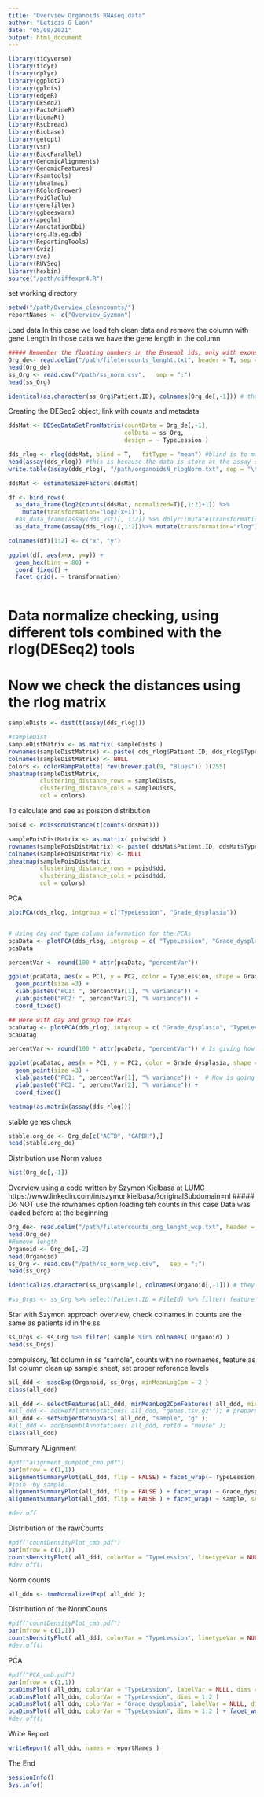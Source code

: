 ```yaml
---
title: "Overview Organoids RNAseq data"
author: "Leticia G Leon"
date: "05/08/2021"
output: html_document
---
```


```r
library(tidyverse)
library(tidyr)
library(dplyr)
library(ggplot2)
library(gplots)
library(edgeR)
library(DESeq2)
library(FactoMineR)
library(biomaRt)
library(Rsubread)
library(Biobase)
library(getopt)
library(vsn) 
library(BiocParallel)
library(GenomicAlignments)
library(GenomicFeatures)
library(Rsamtools)
library(pheatmap)
library(RColorBrewer)
library(PoiClaClu)
library(genefilter)
library(ggbeeswarm)
library(apeglm)
library(AnnotationDbi)
library(org.Hs.eg.db)
library(ReportingTools)
library(Gviz)
library(sva)
library(RUVSeq)
library(hexbin)
source("/path/diffexpr4.R")
```

set working directory
```r
setwd("/path/Overview_cleancounts/")
reportNames <- c("Overview_Syzmon")
```

Load data
In this case we load teh clean data and remove the column with gene Length
In those data we have the gene length in the column
```r
##### Remember the floating numbers in the Ensembl ids, only with exons
Org_de<- read.delim("/path/filetercounts_lenght.txt", header = T, sep = "\t", as.is = T, row.names = 1)
head(Org_de)
ss_Org <- read.csv("/path/ss_norm.csv",   sep = ";")
head(ss_Org)

identical(as.character(ss_Org$Patient.ID), colnames(Org_de[,-1])) # they looks the same !!!!!!!!!! They are the same, it is puntuation

```

Creating the DESeq2 object, link with counts and metadata
```r
ddsMat <- DESeqDataSetFromMatrix(countData = Org_de[,-1], 
                                 colData = ss_Org,
                                 design = ~ TypeLession )

```


```r
dds_rlog <- rlog(ddsMat, blind = T,   fitType = "mean") #blind is to make it completely unsupervised, no looking at the conditons or not 
head(assay(dds_rlog)) #this is because the data is store at the assay slot (R)
write.table(assay(dds_rlog), "/path/organoidsN_rlogNorm.txt", sep = "\t" , row.names=T, col.names=T, quote=F)
```

```r
ddsMat <- estimateSizeFactors(ddsMat)

df <- bind_rows(
  as_data_frame(log2(counts(ddsMat, normalized=T)[,1:2]+1)) %>%
    mutate(transformation="log2(x+1)"),
  #as_data_frame(assay(dds_vst)[, 1:2]) %>% dplyr::mutate(transformation = "vst"),
  as_data_frame(assay(dds_rlog)[,1:2])%>% mutate(transformation="rlog"))

colnames(df)[1:2] <- c("x", "y")

ggplot(df, aes(x=x, y=y)) + 
  geom_hex(bins = 80) +
  coord_fixed() +
  facet_grid(. ~ transformation)
  
```

########################################################################################################################################################################################################################################################################################################################
# Data  normalize checking, using different tols combined with the rlog(DESeq2) tools
# Now we check the distances using the rlog matrix
```r
sampleDists <- dist(t(assay(dds_rlog)))

#sampleDist
sampleDistMatrix <- as.matrix( sampleDists )
rownames(sampleDistMatrix) <- paste( dds_rlog$Patient.ID, dds_rlog$TypeLession, sep = "-")
colnames(sampleDistMatrix) <- NULL
colors <- colorRampPalette( rev(brewer.pal(9, "Blues")) )(255)
pheatmap(sampleDistMatrix,
         clustering_distance_rows = sampleDists,
         clustering_distance_cols = sampleDists,
         col = colors)
```


To calculate and see as poisson distribution
```r
poisd <- PoissonDistance(t(counts(ddsMat)))

samplePoisDistMatrix <- as.matrix( poisd$dd )
rownames(samplePoisDistMatrix) <- paste( ddsMat$Patient.ID, ddsMat$TypeLession, sep="-" )
colnames(samplePoisDistMatrix) <- NULL
pheatmap(samplePoisDistMatrix,
         clustering_distance_rows = poisd$dd,
         clustering_distance_cols = poisd$dd,
         col = colors)
```

PCA
```r
plotPCA(dds_rlog, intgroup = c("TypeLession", "Grade_dysplasia"))


# Using day and type column information for the PCAs
pcaData <- plotPCA(dds_rlog, intgroup = c( "TypeLession", "Grade_dysplasia"), returnData = TRUE)  
pcaData

percentVar <- round(100 * attr(pcaData, "percentVar"))

ggplot(pcaData, aes(x = PC1, y = PC2, color = TypeLession, shape = Grade_dysplasia)) +
  geom_point(size =3) +
  xlab(paste0("PC1: ", percentVar[1], "% variance")) +
  ylab(paste0("PC2: ", percentVar[2], "% variance")) +
  coord_fixed()

## Here with day and group the PCAs
pcaDatag <- plotPCA(dds_rlog, intgroup = c( "Grade_dysplasia", "TypeLession"), returnData = TRUE)
pcaDatag

percentVar <- round(100 * attr(pcaData, "percentVar")) # Is giving how much this Variab contribute in the PCA in 100% 

ggplot(pcaDatag, aes(x = PC1, y = PC2, color = Grade_dysplasia, shape = TypeLession)) +
  geom_point(size =3) +
  xlab(paste0("PC1: ", percentVar[1], "% variance")) +  # How is going to appear in the plot
  ylab(paste0("PC2: ", percentVar[2], "% variance")) +
  coord_fixed()


```


```r
heatmap(as.matrix(assay(dds_rlog)))
```

stable genes check
```r
stable.org_de <- Org_de[c("ACTB", "GAPDH"),]
head(stable.org_de)
```

Distribution
use Norm values
```r
hist(Org_de[,-1])
```



##############################################################################################################################################################################################################################################
Overview using a code written by Szymon Kielbasa at LUMC
https://www.linkedin.com/in/szymonkielbasa/?originalSubdomain=nl
##### Do NOT use the rownames option loading teh counts in this case
Data was loaded before at the beginning 
```r
Org_de<- read.delim("/path/filetercounts_org_lenght_wcp.txt", header = T, sep = "\t", as.is = T)
head(Org_de)
#Remove length
Organoid <- Org_de[,-2]
head(Organoid)
ss_Org <- read.csv("/path/ss_norm_wcp.csv",   sep = ";")
head(ss_Org)

identical(as.character(ss_Org$sample), colnames(Organoid[,-1])) # they looks the same !!!!!!!!!! They are the same, it is puntuation

```
```r
#ss_Orgs <- ss_Org %>% select(Patient.ID = FileId) %>% filter( feature %>% colnames(Org_de))
```

Star with Szymon approach overview, check colnames in counts are the same as patients id in the ss
```r
ss_Orgs <- ss_Org %>% filter( sample %in% colnames( Organoid) )
head(ss_Orgs)
```
compulsory, 1st column in ss "samole", counts with no rownames, feature as 1st column
clean up sample sheet, set proper reference levels
```r
all_ddd <- sascExp(Organoid, ss_Orgs, minMeanLogCpm = 2 )
class(all_ddd)
```

```r
all_ddd <- selectFeatures(all_ddd, minMeanLog2CpmFeatures( all_ddd, minMeanLog2Cpm = 2 ) );
#all_ddd <- addRefflatAnnotations( all_ddd, "genes.tsv.gz" ); # prepare with refflat2tsv.pl script
all_ddd <- setSubjectGroupVars( all_ddd, "sample", "g" );
#all_ddd <- addEnsemblAnnotations( all_ddd, refId = "mouse" );
class(all_ddd)
```
Summary ALignment 
```r
#pdf("alignment_sumplot_cmb.pdf")
par(mfrow = c(1,1))
alignmentSummaryPlot(all_ddd, flip = FALSE) + facet_wrap(~ TypeLession, scales= "free" )
#join  by sample
alignmentSummaryPlot(all_ddd, flip = FALSE ) + facet_wrap( ~ Grade_dysplasia, scales = "free" )
alignmentSummaryPlot(all_ddd, flip = FALSE ) + facet_wrap( ~ sample, scales = "free" )

#dev.off

```
Distribution of the rawCounts
```r
#pdf("countDensityPlot_cmb.pdf")
par(mfrow = c(1,1))
countsDensityPlot( all_ddd, colorVar = "TypeLession", linetypeVar = NULL ) + facet_grid( Grade_dysplasia ~ TypeLession )
#dev.off()

```
Norm counts
```r
all_ddn <- tmmNormalizedExp( all_ddd );
```
Distribution of the NormCouns
```r
#pdf("countDensityPlot_cmb.pdf")
par(mfrow = c(1,1))
countsDensityPlot( all_ddd, colorVar = "TypeLession", linetypeVar = NULL ) + facet_grid( Grade_dysplasia ~ TypeLession )
#dev.off()

```


PCA
```r
#pdf("PCA_cmb.pdf")
par(mfrow = c(1,1))
pcaDimsPlot( all_ddn, colorVar = "TypeLession", labelVar = NULL, dims = 1:2 )
pcaDimsPlot( all_ddn, colorVar = "TypeLession", dims = 1:2 )
pcaDimsPlot( all_ddn, colorVar = "Grade_dysplasia", labelVar = NULL, dims = 1:2 ) + facet_wrap( ~ TypeLession, scales = "free" )
pcaDimsPlot( all_ddn, colorVar = "TypeLession", dims = 1:2 ) + facet_wrap( ~ Grade_dysplasia, scales = "free" )
#dev.off()


```
Write Report
```r
writeReport( all_ddn, names = reportNames )
```



################################################################################################################################# The End
```r
sessionInfo()
Sys.info()
```